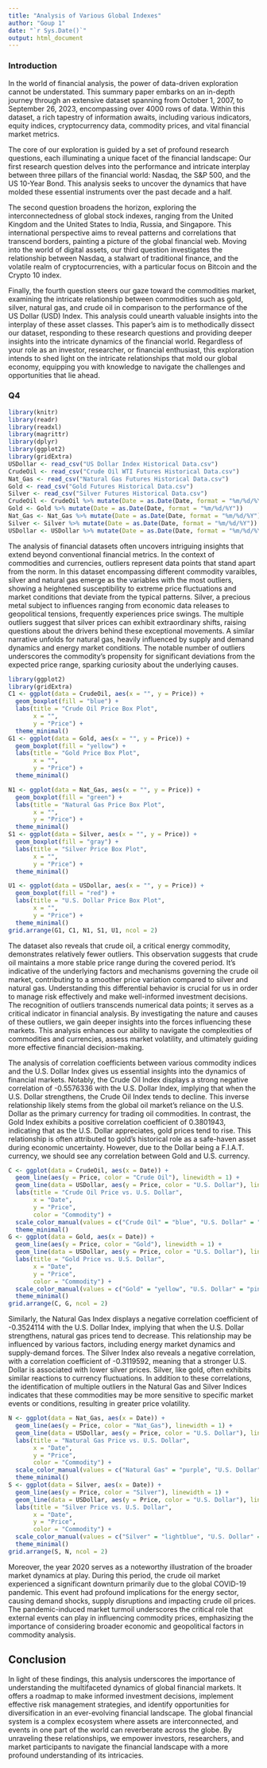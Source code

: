 ```yaml
---
title: "Analysis of Various Global Indexes"
author: "Goup 1"
date: "`r Sys.Date()`"
output: html_document
---
```



### Introduction

  In the world of financial analysis, the power of data-driven exploration cannot be understated. This summary paper embarks on an in-depth journey through an extensive dataset spanning from October 1, 2007, to September 26, 2023, encompassing over 4000 rows of data. Within this dataset, a rich tapestry of information awaits, including various indicators, equity indices, cryptocurrency data, commodity prices, and vital financial market metrics.
  
  The core of our exploration is guided by a set of profound research questions, each illuminating a unique facet of the financial landscape:
Our first research question delves into the performance and intricate interplay between three pillars of the financial world: Nasdaq, the S&P 500, and the US 10-Year Bond. This analysis seeks to uncover the dynamics that have molded these essential instruments over the past decade and a half.

  The second question broadens the horizon, exploring the interconnectedness of global stock indexes, ranging from the United Kingdom and the United States to India, Russia, and Singapore. This international perspective aims to reveal patterns and correlations that transcend borders, painting a picture of the global financial web. Moving into the world of digital assets, our third question investigates the relationship between Nasdaq, a stalwart of traditional finance, and the volatile realm of cryptocurrencies, with a particular focus on Bitcoin and the Crypto 10 index.
  
  Finally, the fourth question steers our gaze toward the commodities market, examining the intricate relationship between commodities such as gold, silver, natural gas, and crude oil in comparison to the performance of the US Dollar (USD) Index. This analysis could unearth valuable insights into the interplay of these asset classes.
This paper's aim is to methodically dissect our dataset, responding to these research questions and providing deeper insights into the intricate dynamics of the financial world. Regardless of your role as an investor, researcher, or financial enthusiast, this exploration intends to shed light on the intricate relationships that mold our global economy, equipping you with knowledge to navigate the challenges and opportunities that lie ahead.



### Q4

```r
library(knitr)
library(readr)
library(readxl)
library(magrittr)
library(dplyr)
library(ggplot2)
library(gridExtra)
USDollar <- read_csv("US Dollar Index Historical Data.csv")
CrudeOil <- read_csv("Crude Oil WTI Futures Historical Data.csv")
Nat_Gas <- read_csv("Natural Gas Futures Historical Data.csv")
Gold <- read_csv("Gold Futures Historical Data.csv")
Silver <- read_csv("Silver Futures Historical Data.csv")
CrudeOil <- CrudeOil %>% mutate(Date = as.Date(Date, format = "%m/%d/%Y"))
Gold <- Gold %>% mutate(Date = as.Date(Date, format = "%m/%d/%Y"))
Nat_Gas <- Nat_Gas %>% mutate(Date = as.Date(Date, format = "%m/%d/%Y"))
Silver <- Silver %>% mutate(Date = as.Date(Date, format = "%m/%d/%Y"))
USDollar <- USDollar %>% mutate(Date = as.Date(Date, format = "%m/%d/%Y"))
```

  The analysis of financial datasets often uncovers intriguing insights that extend beyond conventional financial metrics. In the context of commodities and currencies, outliers represent data points that stand apart from the norm. In this dataset encompassing different commodity varaibles, silver and natural gas emerge as the variables with the most outliers, showing a heightened susceptibility to extreme price fluctuations and market conditions that deviate from the typical patterns. Silver, a precious metal subject to influences ranging from economic data releases to geopolitical tensions, frequently experiences price swings. The multiple outliers suggest that silver prices can exhibit extraordinary shifts, raising questions about the drivers behind these exceptional movements. A similar narrative unfolds for natural gas, heavily influenced by supply and demand dynamics and energy market conditions. The notable number of outliers underscores the commodity's propensity for significant deviations from the expected price range, sparking curiosity about the underlying causes.

```r
library(ggplot2)
library(gridExtra)
C1 <- ggplot(data = CrudeOil, aes(x = "", y = Price)) +
  geom_boxplot(fill = "blue") +
  labs(title = "Crude Oil Price Box Plot",
       x = "",
       y = "Price") +
  theme_minimal()
G1 <- ggplot(data = Gold, aes(x = "", y = Price)) +
  geom_boxplot(fill = "yellow") +
  labs(title = "Gold Price Box Plot",
       x = "",
       y = "Price") +
  theme_minimal()

N1 <- ggplot(data = Nat_Gas, aes(x = "", y = Price)) +
  geom_boxplot(fill = "green") +
  labs(title = "Natural Gas Price Box Plot",
       x = "",
       y = "Price") +
  theme_minimal()
S1 <- ggplot(data = Silver, aes(x = "", y = Price)) +
  geom_boxplot(fill = "gray") +
  labs(title = "Silver Price Box Plot",
       x = "",
       y = "Price") +
  theme_minimal()

U1 <- ggplot(data = USDollar, aes(x = "", y = Price)) +
  geom_boxplot(fill = "red") +
  labs(title = "U.S. Dollar Price Box Plot",
       x = "",
       y = "Price") +
  theme_minimal()
grid.arrange(G1, C1, N1, S1, U1, ncol = 2)
```
 
  The dataset also reveals that crude oil, a critical energy commodity, demonstrates relatively fewer outliers. This observation suggests that crude oil maintains a more stable price range during the covered period. It's indicative of the underlying factors and mechanisms governing the crude oil market, contributing to a smoother price variation compared to silver and natural gas. Understanding this differential behavior is crucial for us in order to manage risk effectively and make well-informed investment decisions. The recognition of outliers transcends numerical data points; it serves as a critical indicator in financial analysis. By investigating the nature and causes of these outliers, we gain deeper insights into the forces influencing these markets. This analysis enhances our ability to navigate the complexities of commodities and currencies, assess market volatility, and ultimately guiding more effective financial decision-making.
 
  The analysis of correlation coefficients between various commodity indices and the U.S. Dollar Index gives us essential insights into the dynamics of financial markets. Notably, the Crude Oil Index displays a strong negative correlation of -0.5576336 with the U.S. Dollar Index, implying that when the U.S. Dollar strengthens, the Crude Oil Index tends to decline. This inverse relationship likely stems from the global oil market's reliance on the U.S. Dollar as the primary currency for trading oil commodities. In contrast, the Gold Index exhibits a positive correlation coefficient of 0.3801943, indicating that as the U.S. Dollar appreciates, gold prices tend to rise. This relationship is often attributed to gold's historical role as a safe-haven asset during economic uncertainty. However, due to the Dollar being a F.I.A.T. currency, we should see any correlation between Gold and U.S. currency.
  
```r
C <- ggplot(data = CrudeOil, aes(x = Date)) +
  geom_line(aes(y = Price, color = "Crude Oil"), linewidth = 1) +
  geom_line(data = USDollar, aes(y = Price, color = "U.S. Dollar"), linewidth = 1) +
  labs(title = "Crude Oil Price vs. U.S. Dollar",
       x = "Date",
       y = "Price",
       color = "Commodity") +
  scale_color_manual(values = c("Crude Oil" = "blue", "U.S. Dollar" = "red")) +
  theme_minimal()
G <- ggplot(data = Gold, aes(x = Date)) +
  geom_line(aes(y = Price, color = "Gold"), linewidth = 1) +
  geom_line(data = USDollar, aes(y = Price, color = "U.S. Dollar"), linewidth = 1) +
  labs(title = "Gold Price vs. U.S. Dollar",
       x = "Date",
       y = "Price",
       color = "Commodity") +
  scale_color_manual(values = c("Gold" = "yellow", "U.S. Dollar" = "pink")) +
  theme_minimal()
grid.arrange(C, G, ncol = 2)
```

  Similarly, the Natural Gas Index displays a negative correlation coefficient of -0.3524114 with the U.S. Dollar Index, implying that when the U.S. Dollar strengthens, natural gas prices tend to decrease. This relationship may be influenced by various factors, including energy market dynamics and supply-demand forces. The Silver Index also reveals a negative correlation, with a correlation coefficient of -0.3119592, meaning that a stronger U.S. Dollar is associated with lower silver prices. Silver, like gold, often exhibits similar reactions to currency fluctuations. In addition to these correlations, the identification of multiple outliers in the Natural Gas and Silver Indices indicates that these commodities may be more sensitive to specific market events or conditions, resulting in greater price volatility.

```r
N <- ggplot(data = Nat_Gas, aes(x = Date)) +
  geom_line(aes(y = Price, color = "Nat_Gas"), linewidth = 1) +
  geom_line(data = USDollar, aes(y = Price, color = "U.S. Dollar"), linewidth = 1) +
  labs(title = "Natural Gas Price vs. U.S. Dollar",
       x = "Date",
       y = "Price",
       color = "Commodity") +
  scale_color_manual(values = c("Natural Gas" = "purple", "U.S. Dollar" = "turquoise")) +
  theme_minimal()
S <- ggplot(data = Silver, aes(x = Date)) +
  geom_line(aes(y = Price, color = "Silver"), linewidth = 1) +
  geom_line(data = USDollar, aes(y = Price, color = "U.S. Dollar"), linewidth = 1) +
  labs(title = "Silver Price vs. U.S. Dollar",
       x = "Date",
       y = "Price",
       color = "Commodity") +
  scale_color_manual(values = c("Silver" = "lightblue", "U.S. Dollar" = "lightgreen")) +
  theme_minimal()
grid.arrange(S, N, ncol = 2)
```

  Moreover, the year 2020 serves as a noteworthy illustration of the broader market dynamics at play. During this period, the crude oil market experienced a significant downturn primarily due to the global COVID-19 pandemic. This event had profound implications for the energy sector, causing demand shocks, supply disruptions and impacting crude oil prices. The pandemic-induced market turmoil underscores the critical role that external events can play in influencing commodity prices, emphasizing the importance of considering broader economic and geopolitical factors in commodity analysis.


## Conclusion

In light of these findings, this analysis underscores the importance of understanding the multifaceted dynamics of global financial markets. It offers a roadmap to make informed investment decisions, implement effective risk management strategies, and identify opportunities for diversification in an ever-evolving financial landscape. The global financial system is a complex ecosystem where assets are interconnected, and events in one part of the world can reverberate across the globe. By unraveling these relationships, we empower investors, researchers, and market participants to navigate the financial landscape with a more profound understanding of its intricacies.